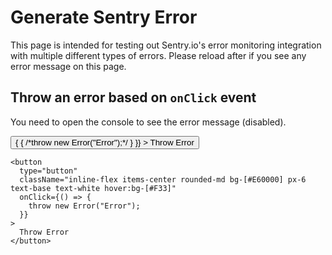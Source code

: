 
<Meta
  title="Generate Sentry Error - Blog - Yifei Sun"
  description="Testing out Sentry.io's error monitoring integration."
  image="/assets/image/toc.webp"
  keywords="Yifei Sun, sentry.io, test, monitoring, error, error handling, personal site, portfolio"
  slug="/blog/generate-sentry-error"
/>

# Generate Sentry Error

This page is intended for testing out Sentry.io's error monitoring integration with multiple different types of errors.
Please reload after if you see any error message on this page.

## Throw an error based on `onClick` event

You need to open the console to see the error message (disabled).

<div className="flex items-center justify-center">
  <button
    type="button"
    className="inline-flex items-center rounded-md bg-[#E60000] px-6 text-base text-white hover:bg-[#F33]"
    onClick={() => {
      {
        /*throw new Error("Error");*/
      }
    }}
  >
    Throw Error
  </button>
</div>

```mdx
<button
  type="button"
  className="inline-flex items-center rounded-md bg-[#E60000] px-6 text-base text-white hover:bg-[#F33]"
  onClick={() => {
    throw new Error("Error");
  }}
>
  Throw Error
</button>
```
